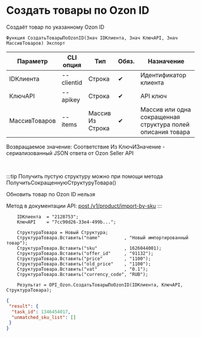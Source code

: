 ﻿---
sidebar_position: 7
---


# Создать товары по Ozon ID
 Создаёт товар по указанному Ozon ID



`Функция СоздатьТоварыПоOzonID(Знач IDКлиента, Знач КлючAPI, Знач МассивТоваров) Экспорт`

  | Параметр | CLI опция | Тип | Обяз. | Назначение |
  |-|-|-|-|-|
  | IDКлиента | --clientid | Строка | &#x2714; | Идентификатор клиента |
  | КлючAPI | --apikey | Строка | &#x2714; | API ключ |
  | МассивТоваров | --items | Массив Из Строка | &#x2714; | Массив или одна сокращенная структура полей описания товара |

  
  Возвращаемое значение:   Соответствие Из КлючИЗначение - сериализованный JSON ответа от Ozon Seller API

<br/>

:::tip
Получить пустую структуру можно при помощи метода ПолучитьСокращеннуюСтруктуруТовара()

 Обновить товар по Ozon ID нельзя

 Метод в документации API: [post /v1/product/import-by-sku](https://docs.ozon.ru/api/seller/#operation/ProductAPI_ImportProductsBySKU)
:::
<br/>


```bsl title="Пример использования для 1С:Предприятие/OneScript"
    IDКлиента  = "2128753";
    КлючAPI    = "7cc90d26-33e4-499b...";

    СтруктураТовара = Новый Структура;
    СтруктураТовара.Вставить("name"         , "Новый импортированный товар");
    СтруктураТовара.Вставить("sku"          , 1626044001);
    СтруктураТовара.Вставить("offer_id"     , "91132");
    СтруктураТовара.Вставить("price"        , "1100");
    СтруктураТовара.Вставить("old_price"    , "1100");
    СтруктураТовара.Вставить("vat"          , "0.1");
    СтруктураТовара.Вставить("currency_code", "RUB");

    Результат = OPI_Ozon.СоздатьТоварыПоOzonID(IDКлиента, КлючAPI, СтруктураТовара);
```
    



```json title="Результат"
{
 "result": {
  "task_id": 1346454017,
  "unmatched_sku_list": []
 }
}
```
